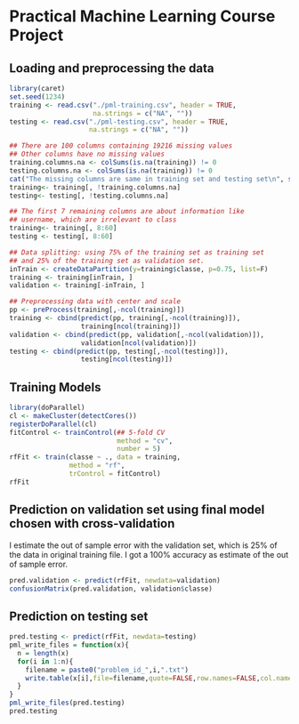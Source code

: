 # Practical Machine Learning Course Project 

## Loading and preprocessing the data
```r
library(caret)
set.seed(1234)
training <- read.csv("./pml-training.csv", header = TRUE,
                     na.strings = c("NA", ""))
testing <- read.csv("./pml-testing.csv", header = TRUE,
                    na.strings = c("NA", ""))

## There are 100 columns containing 19216 missing values
## Other columns have no missing values
training.columns.na <- colSums(is.na(training)) != 0
testing.columns.na <- colSums(is.na(training)) != 0
cat("The missing columns are same in training set and testing set\n", sum(training.columns.na == testing.columns.na))
training<- training[, !training.columns.na]
testing<- testing[, !testing.columns.na]

## The first 7 remaining columns are about information like
## username, which are irrelevant to class
training<- training[, 8:60]
testing <- testing[, 8:60]

## Data splitting: using 75% of the training set as training set
## and 25% of the training set as validation set.
inTrain <- createDataPartition(y=training$classe, p=0.75, list=F)
training <- training[inTrain, ]
validation <- training[-inTrain, ]

## Preprocessing data with center and scale
pp <- preProcess(training[,-ncol(training)])
training <- cbind(predict(pp, training[,-ncol(training)]),
                  training[ncol(training)])
validation <- cbind(predict(pp, validation[,-ncol(validation)]),
                  validation[ncol(validation)])
testing <- cbind(predict(pp, testing[,-ncol(testing)]),
                  testing[ncol(testing)])
```

## Training Models
```r
library(doParallel)
cl <- makeCluster(detectCores())
registerDoParallel(cl)
fitControl <- trainControl(## 5-fold CV
                           method = "cv",
                           number = 5)
rfFit <- train(classe ~ ., data = training,
               method = "rf",
               trControl = fitControl)
rfFit
```

## Prediction on validation set using final model chosen with cross-validation
I estimate the out of sample error with the validation set, which is 25% of the data in original training file. I got a 100% accuracy as estimate of the out of sample error.
```r
pred.validation <- predict(rfFit, newdata=validation)
confusionMatrix(pred.validation, validation$classe)
```

## Prediction on testing set
```r
pred.testing <- predict(rfFit, newdata=testing)
pml_write_files = function(x){
  n = length(x)
  for(i in 1:n){
    filename = paste0("problem_id_",i,".txt")
    write.table(x[i],file=filename,quote=FALSE,row.names=FALSE,col.names=FALSE)
  }
}
pml_write_files(pred.testing)
pred.testing
```

